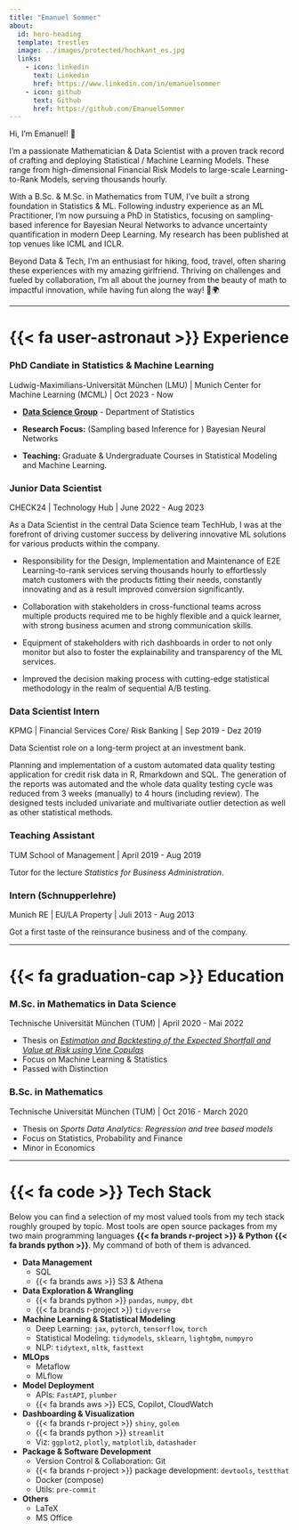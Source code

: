 ```yaml
---
title: "Emanuel Sommer"
about:
  id: hero-heading
  template: trestles
  image: ../images/protected/hochkant_es.jpg
  links:
    - icon: linkedin
      text: Linkedin
      href: https://www.linkedin.com/in/emanuelsommer
    - icon: github
      text: Github
      href: https://github.com/EmanuelSommer
---
```


:::{#hero-heading}

Hi, I'm Emanuel! 👋

I'm a passionate Mathematician & Data Scientist with a proven track record of crafting and deploying Statistical / Machine Learning Models. These range from high-dimensional Financial Risk Models to large-scale Learning-to-Rank Models, serving thousands hourly. 

With a B.Sc. & M.Sc. in Mathematics from TUM, I've built a strong foundation in Statistics & ML. Following industry experience as an ML Practitioner, I'm now pursuing a PhD in Statistics, focusing on sampling-based inference for Bayesian Neural Networks to advance uncertainty quantification in modern Deep Learning. My research has been published at top venues like ICML and ICLR.

:::

Beyond Data & Tech, I'm an enthusiast for hiking, food, travel, often sharing these experiences with my amazing girlfriend. Thriving on challenges and fueled by collaboration, I'm all about the journey from the beauty of math to impactful innovation, while having fun along the way! 🚀🌍 



---

# {{< fa user-astronaut >}} Experience

### PhD Candiate in Statistics & Machine Learning
Ludwig-Maximilians-Universität München (LMU) | Munich Center for Machine Learning (MCML) | Oct 2023 - Now

- [**Data Science Group**](https://datascience-lmu.github.io/website/) - Department of Statistics

- **Research Focus:** (Sampling based Inference for ) Bayesian Neural Networks

- **Teaching:** Graduate \& Undergraduate Courses in Statistical Modeling and Machine Learning.


### Junior Data Scientist
CHECK24 | Technology Hub | June 2022 - Aug 2023

As a Data Scientist in the central Data Science team TechHub, I was at the forefront of driving customer success by delivering innovative ML solutions for various products within the company.

- Responsibility for the Design, Implementation and Maintenance of E2E Learning-to-rank services serving thousands hourly to effortlessly match customers with the products fitting their needs, constantly innovating and as a result improved conversion significantly.

- Collaboration with stakeholders in cross-functional teams across multiple products required me to be highly flexible and a quick learner, with strong business acumen and strong communication skills.

- Equipment of stakeholders with rich dashboards in order to not only monitor but also to foster the explainability and transparency of the ML services.

- Improved the decision making process with cutting-edge statistical methodology in the realm of sequential A/B testing.

### Data Scientist Intern
KPMG | Financial Services Core/ Risk Banking | Sep 2019 - Dez 2019

Data Scientist role on a long-term project at an investment bank.

Planning and implementation of a custom automated data quality testing application for credit risk data in R, Rmarkdown and SQL. The generation of the reports was automated and the whole data quality testing cycle was reduced from 3 weeks (manually) to 4 hours (including review). The designed tests included univariate and multivariate outlier detection as well as other statistical methods.

### Teaching Assistant
TUM School of Management | April 2019 - Aug 2019

Tutor for the lecture *Statistics for Business Administration*.

### Intern (Schnupperlehre)
Munich RE | EU/LA Property | Juli 2013 - Aug 2013

Got a first taste of the reinsurance business and of the company.

---

# {{< fa graduation-cap >}} Education 

### M.Sc. in Mathematics in Data Science
Technische Universität München (TUM) | April 2020 - Mai 2022

- Thesis on [*Estimation and Backtesting of the Expected Shortfall and Value at Risk using Vine Copulas*](https://mediatum.ub.tum.de/1658240)
- Focus on Machine Learning & Statistics
- Passed with Distinction

### B.Sc. in Mathematics
Technische Universität München (TUM) | Oct 2016 - March 2020

- Thesis on *Sports Data Analytics: Regression and tree based models*
- Focus on Statistics, Probability and Finance
- Minor in Economics

---
# {{< fa code >}} Tech Stack

Below you can find a selection of my most valued tools from my tech stack roughly grouped by topic. Most tools are open source packages from my two main programming languages **{{< fa brands r-project >}} & Python {{< fa brands python >}}**. My command of both of them is advanced.

- **Data Management**
  - SQL
  - {{< fa brands aws >}} S3 & Athena
- **Data Exploration & Wrangling** 
  - {{< fa brands python >}} `pandas`, `numpy`, `dbt`
  - {{< fa brands r-project >}} `tidyverse`
- **Machine Learning & Statistical Modeling**
  - Deep Learning: `jax`, `pytorch`, `tensorflow`, `torch`
  - Statistical Modeling: `tidymodels`, `sklearn`, `lightgbm`, `numpyro`
  - NLP: `tidytext`, `nltk`, `fasttext`
- **MLOps**
  - Metaflow
  - MLflow
- **Model Deployment**
  - APIs: `FastAPI`, `plumber`
  - {{< fa brands aws >}} ECS, Copilot, CloudWatch
- **Dashboarding & Visualization**
  - {{< fa brands r-project >}} `shiny`, `golem`
  - {{< fa brands python >}} `streamlit`
  - Viz: `ggplot2`, `plotly`, `matplotlib`, `datashader`
- **Package & Software Development**
  - Version Control & Collaboration: Git
  - {{< fa brands r-project >}} package development: `devtools`, `testthat`
  - Docker (compose)
  - Utils: `pre-commit`
- **Others**
  - LaTeX
  - MS Office

